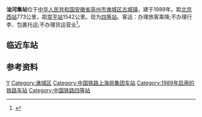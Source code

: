 {{Infobox China railway station 
|车站名称 = 油河集站
|图片 = Project Trains no image.png
|图片介紹 = 
|其他名称= 
|车站名称拼音=Youheji Zhan
|英文名称=Youheji Railway Station
|车站代码=25004
|电报码= 
|拼音码= 
|车站类型= 货运站
|始建时间=
|开通运营= 1989年
|车站位置 =[[中华人民共和国|中华人民共和国]][[安徽省|安徽省]][[亳州市|亳州市]][[谯城区|谯城区]][[古城镇_(亳州市)|古城镇]]
|归属 = [[上海铁路局|上海铁路局]]
|使用状态= 使用中
|线路 = [[京九铁路|京九铁路]]
|车站等级 = [[四等站_(中鐵)|四等站]]
|月台数目 = 1
|侧式站台=1
|岛式站台=0
|站台面 = 1	
|股道数目 =4
|正线= 2
|到发线= 1
|其它线= 1
|坐标 = {{Coord|33|38|50|N|115|48|0|E|format=dms|display=inline,title|type:railwaystation_region:CN}}
|网站 = }}
{{BS-map|title=油河集站路轨及月台配置示意图|navbar=Rdt_demo|map=
CONTg\CONTg~~[[京九铁路|京九铁路]][[上行线|上]]、[[下行线|下行线]][[北京西站|北京西站]]方向
STRg\STRf
STR!~STRc2\ABZg3
ABZg+1\STRc4!~STR
ABZg2\STRc3!~STR
STRc2\ABZg3!~STRc1\ABZg+4\
STR+1\STRc4!~STR\ABZg2\STRc3
STR\STR\STR!~STRc1\STR+4
STR\STR\STR\STR
STR\STR\STR\STR
STR\STR\STR\STR
STR\STR\STR\STR
STR\STR\STR\STR
STR+BSr\STR\STR\STR
STR+BSr\STR\STR\STR
STR+BSr\STR\STR\STR
STR+BSr\STR\STR\STR
STR\STR\STR\STR
STR\STR\STR\STR
STR\STR\STR\STR
STR\STR\STR\STR
STR\STR\STR\STR
STR\STR\STR\STR
STR2\STRc3!~STR\STR!~STRc2\STR3
STRc1\ABZg+4\ABZg+1\STRc4
ABZg2\STRc3!~STR
STR!~STRc1\ABZg+4
STR!~STRc2\ABZg3
ABZg+1\STRc4!~STR
STRg\STRf
CONTf\CONTf~~[[京九铁路|京九铁路]][[上行线|上]]、[[下行线|下行线]][[常平站|常平站]]方向
}}
'''油河集站'''位于[[中华人民共和国|中华人民共和国]][[安徽省|安徽省]][[亳州市|亳州市]][[谯城区|谯城区]][[古城镇_(亳州市)|古城镇]]，建于1989年。距[[北京西站|北京西站]]773公里，距[[常平站|常平站]]1542公里。现为[[四等站_(中鐵)|四等站]]。客运：办理旅客乘降;不办理行李、包裹托运;不办理货运营业<ref>{{cite book |title=中国铁路站名词典 |author=孙本祥 编 |publisher=中国铁道出版社 |year=2003 |isbn=9787113039417 |pages=393 }}</ref>。
==临近车站==
{{start rail box|[[中国铁路|中国铁路]]}}
{{s-inop|[[亳州站|亳州站]]<br><s>[[赵桥站|赵桥站]]</s>(已撤销)|[[北京西站|北京西站]]方向}}
{{s-line|[[京九铁路|京九铁路]]<br/>← 22km 油河集站 11km →}}
{{s-inop|[[古城集站|古城集站]]|[[常平站|常平站]]方向}}
{{end box}}

==参考资料==
{{reflist}}

{{京九铁路}}

[[Category:亳州市铁路车站|Y]]
[[Category:谯城区|Category:谯城区]]
[[Category:中国铁路上海局集团车站|Category:中国铁路上海局集团车站]]
[[Category:1989年启用的铁路车站|Category:1989年启用的铁路车站]]
[[Category:中国铁路四等站|Category:中国铁路四等站]]
